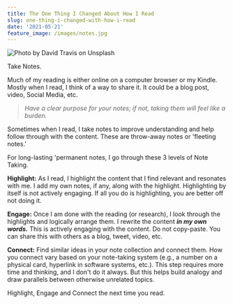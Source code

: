 ```yaml
---
title: The One Thing I Changed About How I Read
slug: one-thing-i-changed-with-how-i-read
date: '2021-05-21'
feature_image: /images/notes.jpg
---
```

![Photo by David Travis on Unsplash](/images/notes.jpg)

Take Notes.

Much of my reading is either online on a computer browser or my Kindle. Mostly when I read, I think of a way to share it. It could be a blog post, video, Social Media, etc.

> _Have a clear purpose for your notes; if not, taking them will feel like a burden._

Sometimes when I read, I take notes to improve understanding and help follow through with the content. These are throw-away notes or 'fleeting notes.'

For long-lasting 'permanent notes, I go through these 3 levels of Note Taking.

**Highlight:** As I read, I highlight the content that I find relevant and resonates with me. I add my own notes, if any, along with the highlight. Highlighting by itself is not actively engaging. If all you do is highlighting, you are better off not doing it.

**Engage:** Once I am done with the reading (or research), I look through the highlights and logically arrange them. I rewrite the content _**in my own words.**_ This is actively engaging with the content. Do not copy-paste. You can share this with others as a blog, tweet, video, etc.

**Connect:** Find similar ideas in your note collection and connect them. How you connect vary based on your note-taking system (e.g., a number on a physical card, hyperlink in software systems, etc.). This step requires more time and thinking, and I don't do it always. But this helps build analogy and draw parallels between otherwise unrelated topics.

Highlight, Engage and Connect the next time you read.
